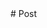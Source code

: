 
<PageTitle title="Post" />

<Sidebar />
<MDXDocs>
  <DocsAd />
  # Post
  <Author author="Manu Anish" displayName="manuanish" date="24/5/22" />
  <br />
  <NextPage
    nextPage="Customization"
    previousPage="PageTitle"
    prevHref="/docs/component-docs/page-title"
    nextHref="/docs/customization/"
  />
</MDXDocs>
